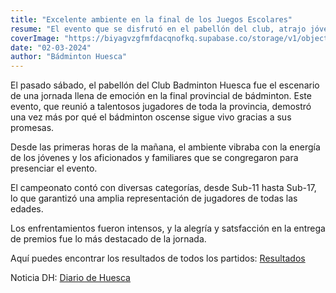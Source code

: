 ```yaml
---
title: "Excelente ambiente en la final de los Juegos Escolares"
resume: "El evento que se disfrutó en el pabellón del club, atrajo jóvenes de toda la provincia."
coverImage: "https://biyagvzgfmfdacqnofkq.supabase.co/storage/v1/object/public/032024-Escolares/IMG_6294_comp.webp"
date: "02-03-2024"
author: "Bádminton Huesca"
---
```


El pasado sábado, el pabellón del Club Badminton Huesca fue el escenario de una jornada llena de emoción en la final provincial de bádminton.
Este evento, que reunió a talentosos jugadores de toda la provincia, demostró una vez más por qué el bádminton oscense sigue vivo gracias a sus promesas.

Desde las primeras horas de la mañana, el ambiente vibraba con la energía de los jóvenes y los aficionados y familiares que se congregaron para presenciar el evento.

El campeonato contó con diversas categorías, desde Sub-11 hasta Sub-17, lo que garantizó una amplia representación de jugadores de todas las edades.

Los enfrentamientos fueron intensos, y la alegría y satsfacción en la entrega de premios fue lo más destacado de la jornada.

Aquí puedes encontrar los resultados de todos los partidos: [Resultados](https://www.badminton.es/sport/winners.aspx?id=4C9F6932-19EC-4E84-96F5-A91937BAEE0E)

Noticia DH: [Diario de Huesca](https://www.eldiariodehuesca.com/deportes/animada-jornada-final-provincial-escolares-badminton-en-huesca_18336_102/1596773.html)
